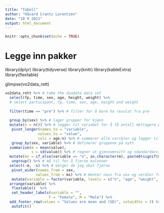 ```yaml
---
title: "Tabell"
author: "Håvard Crantz Lorentzen"
date: "10 9 2021"
output: html_document
---
```


```r
knitr::opts_chunk$set(echo = TRUE)
```




# Legge inn pakker
library(dplyr)
library(tidyverse)
library(knitr)
library(kableExtra)
library(flextable)

glimpse(vo2data_rett)

```r
vo2data_rett %>% # take the dxadata data set
  select(fp, time, sex, age, height, weight) %>% 
  # select participant, fp, time, sex, age, height and weight
  
  filter(time == "pre") %>% # filter for å bare ha resulat fra pre
  
  group_by(sex) %>% # lager grupper for kjønn
  mutate(n = n()) %>% # legger til variabel for å få antall deltagere per kjønn
   pivot_longer(names_to = "variable", 
               values_to = "value", 
               cols = age:n) %>% # summerer alle varibler og legger til "varible" og "Value" som kolonne og variablene som rader
   group_by(sex, variable) %>% # definerer gruppene på nytt 
  summarise(m = mean(value), 
            s = sd(value)) %>% # regner ut gjennomnsitt og sdandardavvik og legger til som kolonne
  mutate(ms = if_else(variable == "n", as.character(m), paste0(signif(m, 3),  " (", signif(s, 3), ")"))) %>% # formaterer det på gunstig måte og bruker signif til å runde av desiamler.
   ungroup() %>% # må til for å fjerne kolonner
  select(-m, -s) %>% # Velger de jeg skal fjerne
   pivot_wider(names_from = sex, 
              values_from = ms) %>% # Henter navn fra sex og verdier fra values og danner en bredere tabell
   mutate(variable = factor(variable, levels = c("n", "age", "weight", "height"), labels = c("N", "Age (years)", "Mass (kg)", "Stature (cm)"))) %>% # Endrer navn på variabler 
  arrange(variable) %>% 
   flextable()  %>%
   set_header_labels(variable = "",
                    F = "Female", M = "Male") %>%
  add_footer_row(values = "Values are mean and (SD)", colwidths = 3) %>%
   autofit()
```




